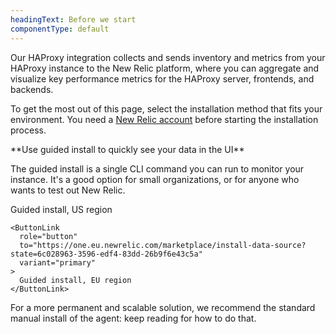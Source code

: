 ```yaml
---
headingText: Before we start
componentType: default
---
```


Our HAProxy integration collects and sends inventory and metrics from your HAProxy instance to the New Relic platform, where you can aggregate and visualize key performance metrics for the HAProxy server, frontends, and backends.

To get the most out of this page, select the installation method that fits your environment. You need a [New Relic account](https://newrelic.com/signup) before starting the installation process.

<Callout variant="tip">
  **Use guided install to quickly see your data in the UI**

  The guided install is a single CLI command you can run to monitor your  instance. It's a good option for small organizations, or for anyone who wants to test out New Relic.

  <ButtonGroup>
    <ButtonLink
      role="button"
      to="https://one.newrelic.com/marketplace/install-data-source?state=6c028963-3596-edf4-83dd-26b9f6e43c5a"
      variant="primary"
    >
      Guided install, US region
    </ButtonLink>

    <ButtonLink
      role="button"
      to="https://one.eu.newrelic.com/marketplace/install-data-source?state=6c028963-3596-edf4-83dd-26b9f6e43c5a"
      variant="primary"
    >
      Guided install, EU region
    </ButtonLink>
  </ButtonGroup>

  For a more permanent and scalable solution, we recommend the standard manual install of the agent: keep reading for how to do that.
</Callout>
